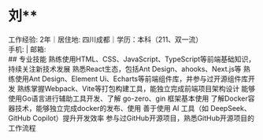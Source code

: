 
<div className='info'>
    <h1 className='text-center'>刘**</h1>
    <div className='text-center mb-2'>工作经验: 2年｜居住地: 四川成都｜学历：本科（211、双一流）</div>
    <div className='text-center'>手机: <RemoveSensitivity content='15390335923'/> | 邮箱:<RemoveSensitivity content='2788370451@qq.com'/> </div>
</div>
## 专业技能
熟练使用HTML、CSS、JavaScript、TypeScript等前端基础知识，持续关注新技术发展  
熟悉React生态，包括Ant Design、ahooks、Next.js等  
熟练使用Ant Design、Element Ui、Echarts等前端组件库，并参与过开源组件库开发  
熟练掌握Webpack、Vite等打包构建工具，能独立完成前端项目架构设计  
能够使用Go语言进行辅助工具开发、了解 go-zero、gin 框架基本使用  
了解Docker容器技术，能够独立完成docker的发布、使用  
善于使用 AI 工具（如 DeepSeek、GitHub Copilot）提升开发效率  
参与过GitHub开源项目，熟悉GitHub开源项目的工作流程  